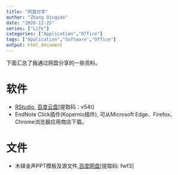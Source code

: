 ```yaml
---
title: "网盘分享"
author: "Zhang Qingyao"
date: "2020-12-25"
series: ["Life"]
categories: ["Application","Office"]
tags: ["Application","Software","Office"]
output: html_document
---
```

下面汇总了我通过网盘分享的一些资料。

# 软件

- [RStudio](https://www.rstudio.com/products/rstudio/download/), [百度云盘](https://pan.baidu.com/s/18tdsap6FIXrW9AtV0BHZPA)[提取码：v54t]
- EndNote Click插件(Kopernio插件), 可从Microsoft Edge、Firefox、Chrome浏览器应用商店下载。

# 文件

- 木铎金声PPT模板及源文件,[百度网盘](https://pan.baidu.com/s/1XgXCVN08jzW9iSKPHY4I_g)[提取码: fwf3]
